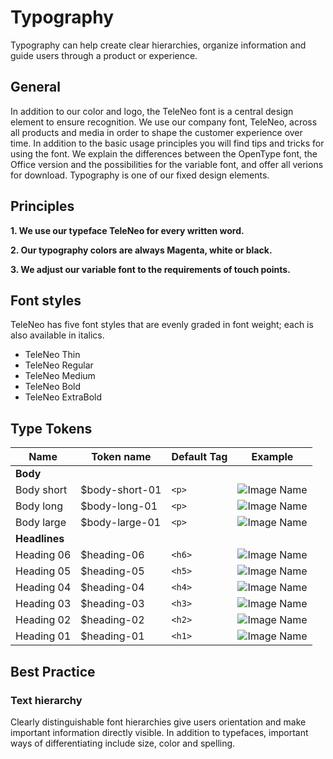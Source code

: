 
<Meta title="Guidelines/Typography" />

# Typography

Typography can help create clear hierarchies, organize information and guide users through a product or experience.

## General

In addition to our color and logo, the TeleNeo font is a central design element to ensure recognition. We use our company font, TeleNeo, across all products and media in order to shape the customer experience over time. In addition to the basic usage principles you will find tips and tricks for using the font. We explain the differences between the OpenType font, the Office version and the possibilities for the variable font, and offer all verions for download. Typography is one of our fixed design elements.

## Principles

**1. We use our typeface TeleNeo for every written word.**

**2. Our typography colors are always Magenta, white or black.**

**3. We adjust our variable font to the requirements of touch points.**

## Font styles

TeleNeo has five font styles that are evenly graded in font weight; each is also available in italics.

- TeleNeo Thin
- TeleNeo Regular
- TeleNeo Medium
- TeleNeo Bold
- TeleNeo ExtraBold

## Type Tokens

| Name          | Token name      | Default Tag    | Example                                 |
| ------------- | --------------- | -------------- | --------------------------------------- |
| **Body**      |                 |                |                                         |
| Body short    | \$body-short-01 | `<p>`          | ![Image Name](/assets/2_guidelines/3_typography/image2020-8-3_15-11-56.png) |
| Body long     | \$body-long-01  | `<p>`          | ![Image Name](/assets/2_guidelines/3_typography/image2020-8-3_15-11-47.png) |
| Body large    | \$body-large-01 | `<p>`          | ![Image Name](/assets/2_guidelines/3_typography/image2020-8-3_15-11-40.png) |
| **Headlines** |                 |                |                                         |
| Heading 06    | \$heading-06    | `<h6>`         | ![Image Name](/assets/2_guidelines/3_typography/image2020-8-3_15-10-27.png) |
| Heading 05    | \$heading-05    | `<h5>`         | ![Image Name](/assets/2_guidelines/3_typography/image2020-8-3_15-11-27.png) |
| Heading 04    | \$heading-04    | `<h4>`         | ![Image Name](/assets/2_guidelines/3_typography/image2020-8-3_15-11-20.png) |
| Heading 03    | \$heading-03    | `<h3>`         | ![Image Name](/assets/2_guidelines/3_typography/image2020-8-3_15-11-13.png) |
| Heading 02    | \$heading-02    | `<h2>`         | ![Image Name](/assets/2_guidelines/3_typography/image2020-8-3_15-11-4.png)  |
| Heading 01    | \$heading-01    | `<h1>`         | ![Image Name](/assets/2_guidelines/3_typography/image2020-8-3_15-10-51.png) |

## Best Practice

### Text hierarchy

Clearly distinguishable font hierarchies give users orientation and make important information directly visible. In addition to typefaces, important ways of differentiating include size, color and spelling.

